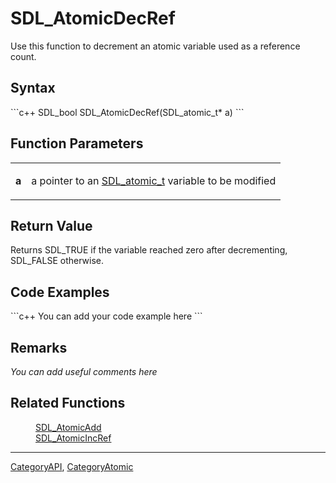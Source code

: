 
= SDL_AtomicDecRef =
Use this function to decrement an atomic variable used as a reference count.


== Syntax ==
```c++
SDL_bool SDL_AtomicDecRef(SDL_atomic_t* a)
```

== Function Parameters ==
{|
|'''a'''
|a pointer to an [[SDL_atomic_t]] variable to be modified
|}

== Return Value ==
Returns SDL_TRUE if the variable reached zero after decrementing, SDL_FALSE otherwise.

== Code Examples ==
```c++
You can add your code example here
```

== Remarks ==
''You can add useful comments here''

== Related Functions ==
:[[SDL_AtomicAdd]]
:[[SDL_AtomicIncRef]]

----
[[CategoryAPI]], [[CategoryAtomic]]
